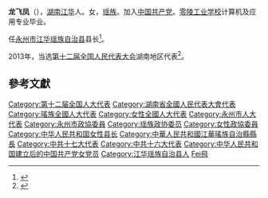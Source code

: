 '''龙飞凤'''（{{bd|1977年|11月|}}），[[湖南|湖南]][[江华|江华]]人。女，[[瑶族|瑶族]]。加入[[中国共产党|中国共产党]]。[[零陵工业学校|零陵工业学校]]计算机及应用专业毕业。

任[[永州市|永州市]][[江华瑶族自治县|江华瑶族自治县]]县长<ref>{{cite news|title=全国人大代表龙飞凤：搭上交通快车奔小康|url=http://hunan.voc.com.cn/article/201603/201603071012454820.html|accessdate=2016-07-30|newspaper=华声在线|archive-date=2016-08-16|archive-url=https://web.archive.org/web/20160816100138/http://hunan.voc.com.cn/article/201603/201603071012454820.html|dead-url=no}}</ref>。

2013年，当选[[第十二届全国人民代表大会|第十二届全国人民代表大会]]湖南地区代表<ref>{{cite news|title=全国人大代表信息-龙飞凤|url=http://210.82.31.1:8084/delegate/viewDelegate.action?dbid=121652|accessdate=2013-04-05|newspaper=全国人大网|archive-url=https://web.archive.org/web/20160828183323/http://www.npc.gov.cn/delegate/viewDelegate.action?dbid=121652|archive-date=2016-08-28|dead-url=yes}}</ref>。

==參考文獻==
{{reflist}}
{{中华人民共和国官员小作品}}
{{DEFAULTSORT:Long龍}}
[[Category:第十二届全国人大代表|Category:第十二届全国人大代表]]
[[Category:湖南省全國人民代表大會代表|Category:湖南省全國人民代表大會代表]]
[[Category:瑤族全國人大代表|Category:瑤族全國人大代表]]
[[Category:女性全國人大代表|Category:女性全國人大代表]]
[[Category:永州市人大代表|Category:永州市人大代表]]
[[Category:永州市政協委員|Category:永州市政協委員]]
[[Category:瑶族政协委员|Category:瑶族政协委员]]
[[Category:女性政協委員|Category:女性政協委員]]
[[Category:中华人民共和国女性县长|Category:中华人民共和国女性县长]]
[[Category:中華人民共和國江華瑤族自治縣縣長|Category:中華人民共和國江華瑤族自治縣縣長]]
[[Category:中共十七大代表|Category:中共十七大代表]]
[[Category:中共十六大代表|Category:中共十六大代表]]
[[Category:中华人民共和国建立后的中国共产党女党员|Category:中华人民共和国建立后的中国共产党女党员]]
[[Category:江华瑶族自治县人|Category:江华瑶族自治县人]]
[[Category:龍姓|Fei飛]]